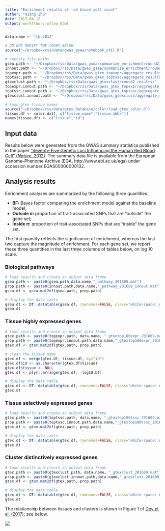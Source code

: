 ```yaml
---
title: "Enrichment results of red blood cell count"
author: "Xiang Zhu"
date: 2017-04-12
output: workflowr::wflow_html
---
```


```r
data.name <- "rbc2012"

# DO NOT MODIFY THE CODES BELOW
source("~/Dropbox/rss/Data/gwas_gsea/notebook_util.R")

# specify file paths
gsea.path <- "~/Dropbox/rss/Data/gwas_gsea/summarize_enrichment/round2_pathway/"
innout.path <- "~/Dropbox/rss/Data/gwas_gsea/summarize_enrichment/round2_pathway_innout/"
topexpr.path <- "~/Dropbox/rss/Data/gwas_gtex_topexpr/aggregate_results/"
toptssc.path <- "~/Dropbox/rss/Data/gwas_gtex_toptssc/aggregate_results/"
gtexclust.path <- "~/Dropbox/rss/Data/gwas_gtexclust/round2_results/"
topexpr.innout.path <- "~/Dropbox/rss/Data/gwas_gtex_topexpr/aggregate_results_innout/"
toptssc.innout.path <- "~/Dropbox/rss/Data/gwas_gtex_toptssc/aggregate_results_innout/"
gtexclust.innout.path <- "~/Dropbox/rss/Data/gwas_gtexclust/aggregate_results_innout/"

# load gtex tissue names
source("~/Dropbox/rss/Data/gtex_database/color/load_gtex_color.R")
tissue.df <- color.dat[, c("tissue.name","tissue.abbr")]
names(tissue.df) <- c("tissue","id")
```

## Input data

Results below were generated from the GWAS summary statistics published in the paper
["Seventy-Five Genetic Loci Influencing the Human Red Blood Cell" (*Nature*, 2012)](https://www.ncbi.nlm.nih.gov/pubmed/23222517).
The summary data file is available from the European Genome–Phenome Archive (EGA, http://www.ebi.ac.uk/ega) under accession number EGAS00000000132.

## Analysis results

Enrichment analyses are summarized by the following three quantities.

- **BF:** Bayes factor comparing the enrichment model against the baseline model;
- **Outside $\pi$:** proportion of trait-associated SNPs that are "outside" the gene set;
- **Inside $\pi$:** proportion of trait-associated SNPs that are "inside" the gene set.

The first quantity reflects the significance of enrichment,
whereas the last two capture the magnitude of enrichment.
For each gene set, we report these three quantities in the
last three columns of tables below, on log 10 scale.

### Biological pathways

```r
# load results and create an output data frame
gsea.path <- paste0(gsea.path,data.name,"_pathway_201609.mat")
prop.path <- paste0(innout.path,data.name,"_pathway_201609_innout.mat")
gsea.df <- gsea.mat2df(gsea.path, prop.path)

# display the data table
gsea.dt <- DT::datatable(gsea.df, rownames=FALSE, class="white-space: nowrap", escape=FALSE) %>% DT::formatRound(c("Log10 BF"), 3)
gsea.dt
```

### Tissue highly expressed genes

```r
# load results and create an output data frame
gtex.path <- paste0(topexpr.path, data.name, "_gtextop100expr_201609.mat")
prop.path <- paste0(topexpr.innout.path,data.name,"_gtextop100expr_201609_innout.mat")
gtex.df <- gtex.mat2df(gtex.path, prop.path)

# clean the tissue name
gtex.df <- merge(gtex.df, tissue.df, by="id")
gtex.df$id <- as.character(gtex.df$tissue)
gtex.df$tissue <- NULL
gtex.df <- plyr::arrange(gtex.df, -log10.bf)

# display the data table
gtex.dt <- DT::datatable(gtex.df, rownames=FALSE, class="white-space: nowrap", escape=FALSE, colnames=c("Tissue name"="id","Log10 BF"="log10.bf")) %>% DT::formatRound(c("Log10 BF"), 3)
gtex.dt
```

### Tissue selectively expressed genes

```r
# load results and create an output data frame
gtex.path <- paste0(toptssc.path, data.name, "_gtextop100tssc_201609.mat")
prop.path <- paste0(toptssc.innout.path,data.name,"_gtextop100tssc_201609_innout.mat")
gtex.df <- gtex.mat2df(gtex.path, prop.path)

# display the data table
gtex.dt <- DT::datatable(gtex.df, rownames=FALSE, class="white-space: nowrap", escape=FALSE, colnames=c("Tissue name"="id","Log10 BF"="log10.bf")) %>% DT::formatRound(c("Log10 BF"), 3)
gtex.dt
```

### Cluster distinctively expressed genes

```r
# load results and create an output data frame
gtex.path <- paste0(gtexclust.path, data.name, "_gtexclust_201609.mat")
prop.path <- paste0(gtexclust.innout.path,data.name,"_gtexclust_201609_innout.mat")
gtex.df <- gtex.mat2df(gtex.path, prop.path)

# display the data table
gtex.dt <- DT::datatable(gtex.df, rownames=FALSE, class="white-space: nowrap", escape=FALSE, colnames=c("Cluster ID"="id","Log10 BF"="log10.bf")) %>% DT::formatRound(c("Log10 BF"), 3)
gtex.dt
```

The relationship between tissues and clusters is shown in
Figure 1 of [Dey et al. (2017)](http://journals.plos.org/plosgenetics/article?id=10.1371/journal.pgen.1006599);
see below.

![](http://journals.plos.org/plosgenetics/article/figure/image?size=large&id=10.1371/journal.pgen.1006599.g001)

